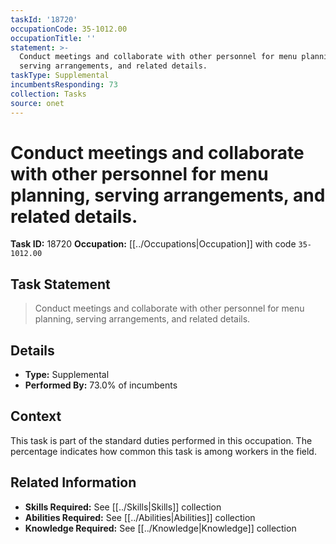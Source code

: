 ```yaml
---
taskId: '18720'
occupationCode: 35-1012.00
occupationTitle: ''
statement: >-
  Conduct meetings and collaborate with other personnel for menu planning,
  serving arrangements, and related details.
taskType: Supplemental
incumbentsResponding: 73
collection: Tasks
source: onet
---
```

# Conduct meetings and collaborate with other personnel for menu planning, serving arrangements, and related details.

**Task ID:** 18720
**Occupation:** [[../Occupations|Occupation]] with code `35-1012.00`

## Task Statement

> Conduct meetings and collaborate with other personnel for menu planning, serving arrangements, and related details.

## Details

- **Type:** Supplemental
- **Performed By:** 73.0% of incumbents

## Context

This task is part of the standard duties performed in this occupation. The percentage indicates how common this task is among workers in the field.

## Related Information

- **Skills Required:** See [[../Skills|Skills]] collection
- **Abilities Required:** See [[../Abilities|Abilities]] collection
- **Knowledge Required:** See [[../Knowledge|Knowledge]] collection
